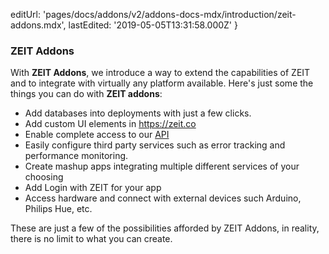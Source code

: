   editUrl: 'pages/docs/addons/v2/addons-docs-mdx/introduction/zeit-addons.mdx',
  lastEdited: '2019-05-05T13:31:58.000Z'
}

### ZEIT Addons

With **ZEIT Addons**, we introduce a way to extend the capabilities of ZEIT and to integrate with virtually any platform available. Here's just some the things you can do with **ZEIT addons**:

- Add databases into deployments with just a few clicks.
- Add custom UI elements in <https://zeit.co>
- Enable complete access to our [API](/docs/api)
- Easily configure third party services such as error tracking and performance monitoring.
- Create mashup apps integrating multiple different services of your choosing
- Add Login with ZEIT for your app
- Access hardware and connect with external devices such Arduino, Philips Hue, etc.

These are just a few of the possibilities afforded by ZEIT Addons, in reality, there is no limit to what you can create.
